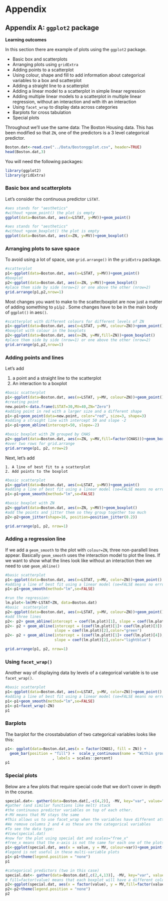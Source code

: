 # Appendix {-}

## Appendix A: ``ggplot2`` package 

:::: {.blackbox data-latex=""}
::: {.center data-latex=""}
**Learning outcomes**
:::

In this section there are example of plots using the ``ggplot2`` package. 
<ul>
  <li>Basic box and scatterplots</li>
  <li>Arranging plots using ``gridExtra``</li>
  <li>Adding points to a scatterplot</li>
  <li>Using colour, shape and fill to add information about categorical variables to a box and scatterplot</li>
  <li>Adding a straight line to a scatterplot</li>
  <li>Adding a linear model to a scatterplot in simple linear regression</li>
  <li>Adding multiple linear models to a scatterplot in multiple linear regression, without an interaction and with ith an interaction</li>
  <li>Using ``facet_wrap`` to display data across categories</li>
  <li>Barplots for cross tabulation</li>
  <li>Special plots</li>
</ul>
::::

Throughout we'll use the same data: The Boston Housing data. This has been modified so that ``ZN``, one of the predictors is a 3 level categorical predictor.

```r
Boston.dat<-read.csv("../Data/Bostonggplot.csv", header=TRUE)
head(Boston.dat,3)
```

You will need the following packages:

```r
library(ggplot2)
library(gridExtra)
```


### Basic box and scatterplots

Let's consider the continuous predictor ``LSTAT``.

```r
#aes stands for "aesthetics"
#without +geom_point() the plot is empty
ggplot(data=Boston.dat, aes(x=LSTAT, y=MV))+geom_point()
```

```r
#aes stands for "aesthetics"
#without +geom_boxplot() the plot is empty
ggplot(data=Boston.dat, aes(x=ZN, y=MV))+geom_boxplot()
```

### Arranging plots to save space 

To avoid using a lot of space, use ``grid.arrange()`` in the ``gridExtra`` package.

```r
#scatterplot
p1<-ggplot(data=Boston.dat, aes(x=LSTAT, y=MV))+geom_point()
#boxplot
p2<-ggplot(data=Boston.dat, aes(x=ZN, y=MV))+geom_boxplot()
#place them side by side (nrow=1) or one above the other (nrow=2)
grid.arrange(p1,p2,nrow=1)
```

Most changes you want to make to the scatter/boxplot are now just a matter of adding something to ``p1``/``p2`` . Some changes have to be in the main body of ``ggplot()`` in aes``()``.

```r
#scatterplot with different colours for different levels of ZN
p1<-ggplot(data=Boston.dat, aes(x=LSTAT, y=MV, colour=ZN))+geom_point()
#boxplot with colour in the boxplots
p2<-ggplot(data=Boston.dat, aes(x=ZN, y=MV,fill=ZN))+geom_boxplot()
#place them side by side (nrow=1) or one above the other (nrow=2)
grid.arrange(p1,p2,nrow=1)
```

### Adding points and lines

Let's add

1. a point and a straight line to the scatterplot
2. An interaction to a boxplot

```r
#basic scatterplot
p1<-ggplot(data=Boston.dat, aes(x=LSTAT, y=MV, colour=ZN))+geom_point()
#creating point
new.point<-data.frame(LSTAT=30,MV=40,ZN="Zero")
#adding point in red with a larger size and a different shape
p1<-p1+geom_point(data=new.point, color="red", size=3, shape=3)
#adding a straight line with intercept 50 and slope -2
p1<-p1+geom_abline(intercept=50, slope=-2)

#basic boxplot with ZN grouped by CHAS
p2<-ggplot(data=Boston.dat, aes(x=ZN, y=MV,fill=factor(CHAS)))+geom_boxplot()
#over two rows for grid.arrange
grid.arrange(p1, p2, nrow=2)
```

Next, let's add
    
    1. A line of best fit to a scatterplot
    2. Add points to the boxplot

```r
#basic scatterplot
p1<-ggplot(data=Boston.dat, aes(x=LSTAT, y=MV))+geom_point()
#adding a line of best fit using a linear model (se=FALSE means no error bars)
p1<-p1+geom_smooth(method="lm",se=FALSE)

#basic boxplot with ZN 
p2<-ggplot(data=Boston.dat, aes(x=ZN, y=MV))+geom_boxplot()
#add the points and jitter them so they group together too much
p2<-p2+geom_jitter(shape=16, position=position_jitter(0.2))

grid.arrange(p1, p2, nrow=1)
```

### Adding a regression line

If we add a ``geom_smooth`` to the plot with ``colour=ZN``, three non-parallell lines appear. Basically ``geom_smooth`` uses the interaction model to plot the lines. If we want to show what the lines look like without an interaction then we need to use ``geom_abline()``


```r
#basic scatterplot
p1<-ggplot(data=Boston.dat, aes(x=LSTAT, y=MV, color=ZN))+geom_point()
#adding a line of best fit using a linear model (se=FALSE means no error bars)
p1<-p1+geom_smooth(method="lm",se=FALSE)

#run the regression:
lm.plot<-lm(MV~LSTAT+ZN, data=Boston.dat)
#basic  scatterplot
p2<-ggplot(data=Boston.dat, aes(x=LSTAT, y=MV, colour=ZN))+geom_point()
#add three lines 
p2<- p2+ geom_abline(intercept = coef(lm.plot)[1], slope = coef(lm.plot)[2], color="red")
p2<- p2 + geom_abline(intercept = (coef(lm.plot)[1]+ coef(lm.plot)[3]), 
                      slope = coef(lm.plot)[2],color="green")
p2<- p2 + geom_abline(intercept = (coef(lm.plot)[1]+ coef(lm.plot)[4]), 
                      slope = coef(lm.plot)[2],color="lightblue") 

grid.arrange(p1, p2, nrow=1)
```

### Using ``facet_wrap()``

Another way of displaying data by levels of a categorical variable is to use ``facet_wrap()``.

```r
#basic scatterplot
p1<-ggplot(data=Boston.dat, aes(x=LSTAT, y=MV, color=ZN))+geom_point()
#adding a line of best fit using a linear model (se=FALSE means no error bars)
p1<-p1+geom_smooth(method="lm",se=FALSE)
p1<-p1+facet_wrap(~ZN)
p1
```

### Barplots

The barplot for the crosstabulation of two categorical variables looks like this:

```r
p1<- ggplot(data=Boston.dat,aes(x = factor(CHAS), fill = ZN)) +
  geom_bar(position = "fill") +  scale_y_continuous(name = "Within group Percentage"
                     , labels = scales::percent)
p1

```

### Special plots

Below are a few plots that require special code that we don't cover in depth in the course.

```r
special.dat<- gather(data=Boston.dat[,-c(4,2)], -MV, key="var", value="value") 
#gather (and similar functions like melt) stack 
#the continuous predictor variables on top of each other. 
#-MV means that MV stays the same
#This allows us to use facet_wrap when the variables have different attributes
#We remove columns 2 and 4 as these are the categorical variables 
#To see the data type:
#View(special.dat)
#now for the plot using special dat and scales="free_x"
#free_x means that the x-axis is not the same for each one of the plots
p1<-ggplot(special.dat, aes(x = value, y = MV, colour=var))+geom_point(size=0.5)+geom_smooth(method="lm", se=FALSE, color="black") +facet_wrap(~ var, scales = "free_x")
#legend is not useful in these multi-variable plots
p1<-p1+theme(legend.position = "none")
p1

#categorical predictors (two in this case)
special.dat<- gather(data=Boston.dat[,c(2,4,13)], -MV, key="var", value="value") 
# fill=factor(value) means that each boxplot will have a different colour
p2<-ggplot(special.dat, aes(x = factor(value), y = MV,fill=factor(value)))+geom_boxplot() +facet_wrap(~ var, scales = "free_x")
p2<-p2+theme(legend.position = "none")
p2
```

